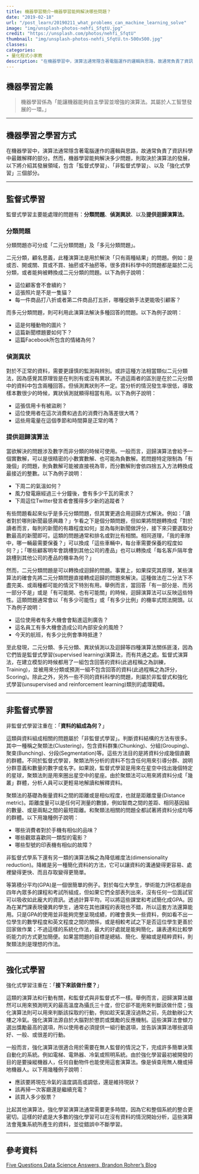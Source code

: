 ```yaml
---
title: 機器學習簡介─機器學習能夠解決哪些問題？
date: "2019-02-18"
url: "/post_learn/20190211_what_problems_can_machine_learning_solve"
image: "img/unsplash-photos-nehfi_SfqtU.jpg"
credit: "https://unsplash.com/photos/nehfi_SfqtU"
thumbnail: "img/unsplash-photos-nehfi_SfqtU.tn-500x500.jpg"
classes:
categories:
- 量化程式小家教
description: "在機器學習中，演算法通常隱含著電腦運作的邏輯與思路，故通常負責了資訊科學中最難解釋的部分。然而，機器學習能夠解決多少問題，則取決於演算法的發展，以下將介紹其發展領域，包含「監督式學習」、「非監督式學習」、以及「強化式學習」三個部分。"
---
```


## 機器學習定義


> 機器學習係為「能讓機器能夠自主學習並增強的演算法。其屬於人工智慧發展的一環。」


*** 
## 機器學習之學習方式

在機器學習中，演算法通常隱含著電腦運作的邏輯與思路，故通常負責了資訊科學中最難解釋的部分。然而，機器學習能夠解決多少問題，則取決於演算法的發展，以下將介紹其發展領域，包含「監督式學習」、「非監督式學習」、以及「強化式學習」三個部分。

*** 
## 監督式學習

監督式學習主要能處理的問題有：**分類問題**、**偵測異狀**、以及**提供迴歸演算法**。

### 分類問題

分類問題亦可分成「二元分類問題」及「多元分類問題」。

二元分類，顧名思義，此種演算法是用於解決「只有兩種結果」的問題。例如：是或否、開或關、買或不買、抽菸或不抽菸等。很多資料科學中的問題都是屬於二元分類，或者能夠被轉換成二元分類的問題。以下為例子說明：

+ 這位顧客會不會續約？
+ 這張照片是不是一隻貓？
+ 每一件商品打八折或者第二件商品打五折，哪種促銷手法更能吸引顧客？

而多元分類問題，則可利用此演算法解決多種回答的問題。以下為例子說明：
  
+ 這是何種動物的圖片？
+ 這篇新聞標題要如何下？
+ 這篇Facebook所包含的情緒為何？

### 偵測異狀

對於不正常的資料，需要更謹慎的監測與辨別。或許這種方法相當類似二元分類法，因為感覺其原理皆是在判別有或沒有異狀。不過這兩者的區別是在於二元分類中的資料中包含兩種回答。但偵測異狀則不一定。當分析的情況發生率很低，導致樣本數很少的時候，異狀偵測就顯得相當有用。以下為例子說明：

+ 這張信用卡有被盜刷？
+ 這位使用者在這次消費和過去的消費行為落差很大嗎？
+ 這些用電量在這個季節和時間算是正常的嗎？

### 提供迴歸演算法

當欲解決的問題涉及數字而非分類的時候可使用。一般而言，迴歸演算法會給予一個實數解，可以是很精密的小數實數解、也可能為負數解。若問題特定限制為「有幾個」的問題，則負數解可能被直接視為零，而分數解則會依四捨五入方法轉換成最接近的整數。以下為例子說明：

+ 下周二的氣溫如何？
+ 風力發電廠經過三十分鐘後，會有多少千瓦的需求？
+ 下周這位Twitter發言者會獲得多少新的追蹤者？

有些問題看起來似乎是多元分類問題，但其實更適合用迴歸方式解決。例如：「讀者對於哪則新聞最感興趣？」乍看之下是個分類問題，但如果將問題轉換成「對於讀者而言，每則的新聞的有趣程度如何」並為每則新聞做評分，接下來只要選取分數最高的新聞即可。這類的問題通常和排名或對比有相關。相同道理，「我的車隊中，哪一輛最需要保養？」可以換成「這些車輛中，每台車需要保養的程度如何？」；「哪些顧客明年會跳槽到其他公司的產品」也可以轉換成「每名客戶隔年會跳槽到其他公司的產品的機率為何？」

然而，二元分類問題是可以轉換成迴歸的問題。事實上，如果探究其原理，某些演算法的確會先將二元分類問題直接轉成迴歸的問題來解決。這種做法在二分法下不盡完美、或兩種都可能的情況下特別有用。舉例而言，當回答「有一部分是、而另一部分不是」或是「有可能開、也有可能關」的時候，迴歸演算法可以反映這些特性。這類問題通常會以「有多少可能性」或「有多少比例」的機率式問法開頭。以下為例子說明：

+ 這位使用者有多大機會會點進這則廣告？
+ 這名員工有多大機會造成公司內部安全的風險？
+ 今天的航班，有多少比例會準時抵達？

至此發現，二元分類、多元分類、異狀偵測以及迴歸等四種演算法關係匪淺，因為它們皆是監督式學習(supervised learning)演算法，而有共通之處。監督式演算法，在建立模型的時候都用了一組包含回答的資料(此過程稱之為訓練，Training)，並被用來分類或預測一組不包含回答的資料(此過程稱之為評分，Scoring)。除此之外，另外一些不同的資料科學的問題，則屬於非監督式和強化式學習(unsupervised and reinforcement learning)類別的處理範疇。

*** 

## 非監督式學習

非監督式學習注重在：「**資料的組成為何？**」

這類與資料組成相關的問題屬於「非監督式學習」。判斷資料結構的方法有很多。其中一種稱之聚類法(Clustering)，包含資料群集(Chunking)、分組(Grouping)、聚束(Bunching)、分段(Segmentation)等。這些方法目的是將資料分成幾個直觀的群體。不同於監督式學習，聚類法所分析的資料不包含任何用來引導分群、說明分群意義和數量的數字或名字。如果說，監督式學習是用來在星空中找出幾個特定的星球，聚類法則是用來圈出星空中的星座。由於聚類法可以用來將資料分成「幾叢」群體，分析人員可以更輕易地解讀和解釋資料。

聚類法的基礎為衡量資料之間的距離或是相似程度，也就是距離度量(Distance metric)。距離度量可以是任何可測量的數據，例如智商之間的差距、相同基因組的數量、或是兩點之間的最短距離。和聚類法相關的問題全都試著將資料分成均等的群體。以下用幾種例子說明：

+ 哪些消費者對於手機有相似的品味？
+ 哪些觀眾喜歡同一類型的電影？
+ 哪些型號的印表機有相似的故障？
	
非監督式學系下還有另一類的演算法稱之為降低維度法(dimensionality reduction)。降維是另一種簡化資料的方法，它可以讓資料的溝通變得更容易、處裡變得更快、而且存取變得更簡單。
    
等第積分平均(GPA)是一個很簡單的例子。對於每位大學生，學術能力評估都是由四年內眾多的課程和考試所組成，但如果它們全部表列出來，沒有任何一位面試官可以吸收如此龐大的資訊。透過計算平均，可以將這些課堂和考試簡化成GPA。因為在某門課表現優異的學生，通常在其他課程的表現也不錯，所以這套方法還算能用。只是GPA的使用並非能夠完整呈現成績，的確會喪失一些資料，例如看不出一位學生的數學程度和英文程度之間的關係，或是相較考試之下是否這位學生更善於回家做作業；不過這樣的系統化作法，最大的好處就是能夠簡化，讓表達和比較學術能力的方式更加簡便。如果當問題的目標是總結、簡化、壓縮或是精粹資料，則聚類法則是理想的作法。

*** 
## 強化式學習

強化式學習注重在：「**接下來該做什麼？**」

這類的演算法和行動有關，和監督式與非監督式不一樣。舉例而言，迴歸演算法雖然可以用來預測明天的最高溫度為攝氏三十度，但它卻不能用來判斷該做什麼；強化演算法則可以用來判斷該採取的行動，例如趁天氣還沒過熱之前，先啟動辦公大樓之冷氣。強化演算法源自於大腦對於懲罰或獎勵的反應機制。這些演算法會傾力選出獎勵最高的選項，所以使用者必須提供一組行動選項，並告訴演算法哪些選項好、一般、或很差的行動。

一般而言，強化演算法很適合用於需要在無人監督的情況之下，完成許多簡單決策自動化的系統。例如電梯、電熱器、冷氣或照明系統。由於強化學習最初被開發的目的是要操縱機器人，任何自動物件也能使用這套演算法。像是偵查用無人機或掃地機器人。以下用幾種例子說明：

+ 應該要將現在冷氣的溫度調高或調低，還是維持現狀？
+ 該再掃一次客廳還是繼續充電？
+ 該買入多少股票？
	
比起其他演算法，強化學習演算法通常需要更多時間，因為它和整個系統的整合更密切。這樣的好處是大多數的強化學習可以在沒有資料的情況開始分析，這些演算法會蒐集系統所產生的資料，並從錯誤中不斷學習。

*** 
## 參考資料

[Five Questions Data Science Answers, Brandon Rohrer's Blog](https://brohrer.github.io/five_questions_data_science_answers.html)





